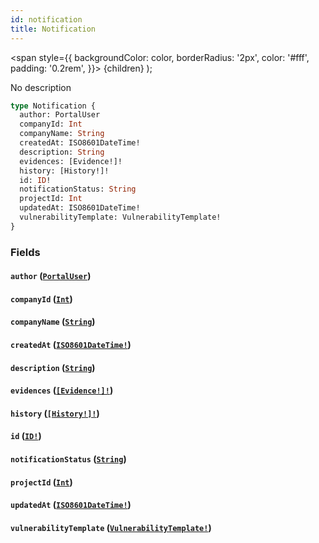 ```yaml
---
id: notification
title: Notification
---
```


<span
style={{
      backgroundColor: color,
      borderRadius: '2px',
      color: '#fff',
      padding: '0.2rem',
    }}>
{children}
</span>
);

No description

```graphql
type Notification {
  author: PortalUser
  companyId: Int
  companyName: String
  createdAt: ISO8601DateTime!
  description: String
  evidences: [Evidence!]!
  history: [History!]!
  id: ID!
  notificationStatus: String
  projectId: Int
  updatedAt: ISO8601DateTime!
  vulnerabilityTemplate: VulnerabilityTemplate!
}
```

### Fields

#### `author` ([`PortalUser`](/api/graphql/documentation/objects/portal-user))

#### `companyId` ([`Int`](/api/graphql/documentation/scalars/int))

#### `companyName` ([`String`](/api/graphql/documentation/scalars/string))

#### `createdAt` ([`ISO8601DateTime!`](/api/graphql/documentation/scalars/iso-8601-date-time))

#### `description` ([`String`](/api/graphql/documentation/scalars/string))

#### `evidences` ([`[Evidence!]!`](/api/graphql/documentation/objects/evidence))

#### `history` ([`[History!]!`](/api/graphql/documentation/objects/history))

#### `id` ([`ID!`](/api/graphql/documentation/scalars/id))

#### `notificationStatus` ([`String`](/api/graphql/documentation/scalars/string))

#### `projectId` ([`Int`](/api/graphql/documentation/scalars/int))

#### `updatedAt` ([`ISO8601DateTime!`](/api/graphql/documentation/scalars/iso-8601-date-time))

#### `vulnerabilityTemplate` ([`VulnerabilityTemplate!`](/api/graphql/documentation/objects/vulnerability-template))
